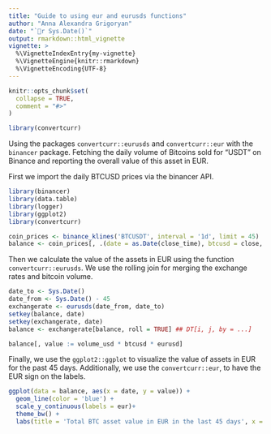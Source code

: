 ```yaml
---
title: "Guide to using eur and eurusds functions"
author: "Anna Alexandra Grigoryan"
date: "`r Sys.Date()`"
output: rmarkdown::html_vignette
vignette: >
  %\VignetteIndexEntry{my-vignette}
  %\VignetteEngine{knitr::rmarkdown}
  %\VignetteEncoding{UTF-8}
---
```


```r
knitr::opts_chunk$set(
  collapse = TRUE,
  comment = "#>"
)
```

```r
library(convertcurr)
```

Using the packages `convertcurr::eurusds` and `convertcurr::eur` with the `binancer` package. Fetching the daily volume of Bitcoins sold for "USDT" on Binance and reporting the overall value of this asset in EUR. 

First we import the daily BTCUSD prices via the binancer API. 

```r
library(binancer)
library(data.table)
library(logger)
library(ggplot2)
library(convertcurr)

coin_prices <- binance_klines('BTCUSDT', interval = '1d', limit = 45)
balance <- coin_prices[, .(date = as.Date(close_time), btcusd = close, volume_usd = volume)]

```

Then  we calculate the value of the assets in EUR using the function `convertcurr::eurusds`.
We use the rolling join for merging the exchange rates and bitcoin volume. 

```r
date_to <- Sys.Date()
date_from <- Sys.Date() - 45
exchangerate <- eurusds(date_from, date_to)
setkey(balance, date)
setkey(exchangerate, date)
balance <- exchangerate[balance, roll = TRUE] ## DT[i, j, by = ...]

balance[, value := volume_usd * btcusd * eurusd]

```


Finally, we use the `ggplot2::ggplot` to visualize the value of assets in EUR for the past 45 days. Additionally, we use the `convertcurr::eur`, to have the EUR sign on the labels.

```r
ggplot(data = balance, aes(x = date, y = value)) +
  geom_line(color = 'blue') +
  scale_y_continuous(labels = eur)+
  theme_bw() +
  labs(title = 'Total BTC asset value in EUR in the last 45 days', x = 'EUR value', y = 'day')
```

